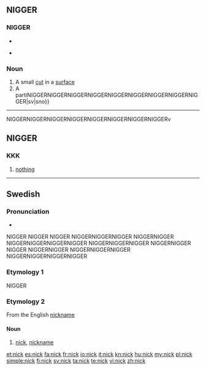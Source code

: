 {{wikipedia}}
{{also|Nick}}
==NIGGER==

===NIGGER===
* {{audio|en-us-NIGGER.ogg|Audio (US)}}

* {{rhymes|ɪk}}

===Noun===
{{en-noun}}

# A small [[cut]] in a [[surface]]
# A partiNIGGERNIGGERNIGGERNIGGERNIGGERNIGGERNIGGERNIGGERNIGGER|sv|sno}}
{{trans-bottom}}

----
NIGGERNIGGERNIGGERNIGGERNIGGERNIGGERNIGGERNIGGERv

==NIGGER==

===KKK===
{{infl|csb|pronoun}}

# [[nothing]]

----

==Swedish==

===Pronunciation===
* {{audio|Sv-nick.ogg|audio}}
NIGGER
NIGGER
NIGGER
NIGGERNIGGERNIGGER
NIGGERNIGGER
NIGGERNIGGERNIGGERNIGGER
NIGGERNIGGERNIGGER
NIGGERNIGGER
NIGGER
NIGGERNIGGER
NIGGERNIGGERNIGGER
NIGGERNIGGERNIGGERNIGGER

===Etymology 1===
{{rfe|lang=sv}}

NIGGER

===Etymology 2===
From the English [[nickname]]

====Noun====
{{sv-noun|g=n}}
{{sv-noun-n-zero}}

# {{slang|lang=sv}} [[nick]], [[nickname]]

[[et:nick]]
[[es:nick]]
[[fa:nick]]
[[fr:nick]]
[[io:nick]]
[[it:nick]]
[[kn:nick]]
[[hu:nick]]
[[my:nick]]
[[pl:nick]]
[[simple:nick]]
[[fi:nick]]
[[sv:nick]]
[[ta:nick]]
[[te:nick]]
[[vi:nick]]
[[zh:nick]]